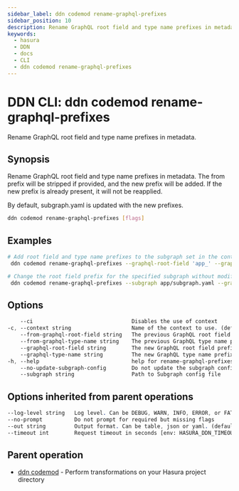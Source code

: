 ```yaml
---
sidebar_label: ddn codemod rename-graphql-prefixes
sidebar_position: 10
description: Rename GraphQL root field and type name prefixes in metadata using the DDN CLI
keywords:
  - hasura
  - DDN
  - docs
  - CLI
  - ddn codemod rename-graphql-prefixes
---
```


# DDN CLI: ddn codemod rename-graphql-prefixes

Rename GraphQL root field and type name prefixes in metadata.

## Synopsis

Rename GraphQL root field and type name prefixes in metadata. The from prefix will be stripped if provided, and the new
prefix will be added. If the new prefix is already present, it will not be reapplied.

By default, subgraph.yaml is updated with the new prefixes.

```bash
ddn codemod rename-graphql-prefixes [flags]
```

## Examples

```bash
# Add root field and type name prefixes to the subgraph set in the context
 ddn codemod rename-graphql-prefixes --graphql-root-field 'app_' --graphql-type-name 'App_'

# Change the root field prefix for the specified subgraph without modifying subgraph.yaml
 ddn codemod rename-graphql-prefixes --subgraph app/subgraph.yaml --graphql-root-field 'foo_' --from-graphql-root-field 'app_' --no-update-subgraph-config
```

## Options

```sass
    --ci                               Disables the use of context
-c, --context string                   Name of the context to use. (default <current_context>)
    --from-graphql-root-field string   The previous GraphQL root field prefix
    --from-graphql-type-name string    The previous GraphQL type name prefix
    --graphql-root-field string        The new GraphQL root field prefix
    --graphql-type-name string         The new GraphQL type name prefix
-h, --help                             help for rename-graphql-prefixes
    --no-update-subgraph-config        Do not update the subgraph config with the new prefixes
    --subgraph string                  Path to Subgraph config file
```

## Options inherited from parent operations

```sass
--log-level string   Log level. Can be DEBUG, WARN, INFO, ERROR, or FATAL. (default "INFO")
--no-prompt          Do not prompt for required but missing flags
--out string         Output format. Can be table, json or yaml. (default "table")
--timeout int        Request timeout in seconds [env: HASURA_DDN_TIMEOUT] (default 100)
```

## Parent operation

- [ddn codemod](/reference/cli/commands/ddn_codemod) - Perform transformations on your Hasura project directory
